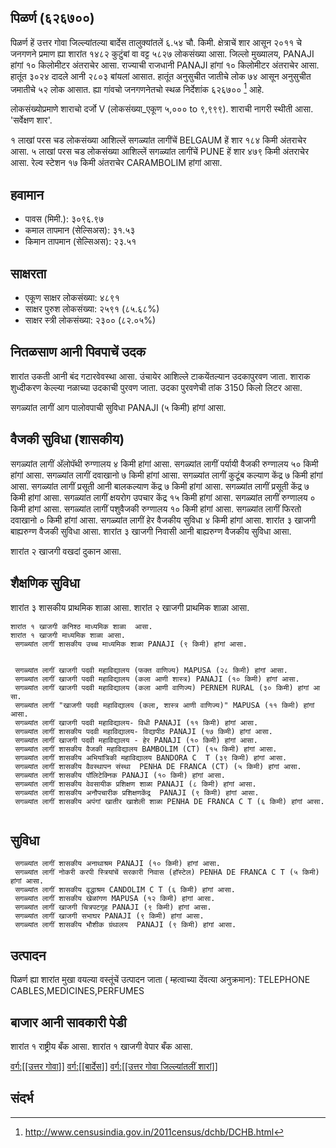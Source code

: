 {{माहितीचौकट भारतीय न्यायक्षेत्र
|प्रकार=शार
|जनगणना २०११_स्थलनिर्देशांक=626700
|स्थानीक_नांव=पिळर्ण
|तालुका_नांव=बार्देस
|जिल्लो_नांव=उत्तर गोवा
|राज्य_नांव =गोवा
|विभाग=
|जिल्लो =[[उत्तर गोवा]]
|तालुका_नांवे =[[बार्देस]]
|लागींचें शार=[[BELGAUM]]
|अक्षांश=
|रेखांश=
|शोधक_स्थान =right
|क्षेत्रफळ_एकूण=6.54
|दर्या सपाटी पसून उंची=
|लोकसंख्या_एकूण=5827
|लोकसंख्या_वर्स=2011
|लोकसंख्या_घनत्व=890
|लोकसंख्या_पुरूश=3024
|लोकसंख्या_स्त्री=2803
|लिंग_गुणोत्तर=926
|अधिकृत_भाशा=[[कोंकणी, मराठी]]
}}

== पिळर्ण (६२६७००) ==

पिळर्ण हें उत्तर गोवा जिल्ल्यांतल्या बार्देस तालुक्यांतलें ६.५४ चौ. किमी. क्षेत्राचें शार आसून २०११ चे जनगणने प्रमाण ह्या शारांत १४८२ कुटुंबां वा वट्ट ५८२७ लोकसंख्या आसा. जिल्लो मुख्यालय, PANAJI हांगां १० किलोमीटर अंतराचेर आसा. राज्याची राजधानी PANAJI हांगां १० किलोमीटर अंतराचेर आसा.   हातूंत ३०२४ दादले आनी २८०३ बांयलां आसात. हातूंत अनुसुचीत जातीचे लोक ७४ आसून अनुसुचीत जमातीचे ५२ लोक आसात. ह्या गांवचो जनगणनेतचो स्थळ निर्देशांक ६२६७००  <ref>http://www.censusindia.gov.in/2011census/dchb/DCHB.html</ref> आहे.

लोकसंख्योप्रमाणे शाराचो दर्जो V (लोकसंख्या_एकूण ५,००० to ९,९९९).
शाराची नागरी स्थीती आसा. 'सर्वेक्षण शार'.

१  लाखां परस चड लोकसंख्या आशिल्लें सगळ्यांत लागींचें BELGAUM हें शार १८४ किमी अंतराचेर आसा. ५  लाखां परस चड लोकसंख्या आशिल्लें सगळ्यांत लागींचें PUNE हें शार ४७९ किमी अंतराचेर आसा. रेल्व स्टेशन १७ किमी अंतराचेर CARAMBOLIM हांगां आसा.


== हवामान ==  
* पावस (मिमी.): ३०९६.९७ 
* कमाल तापमान (सेल्सिअस): ३१.५३
* किमान तापमान (सेल्सिअस): २३.५१


== साक्षरता ==  
* एकूण साक्षर लोकसंख्या: ४८९१
* साक्षर पुरुश लोकसंख्या: २५९१ (८५.६८%)
* साक्षर स्त्री लोकसंख्या: २३०० (८२.०५%)


== नितळसाण आनी पिवपाचें उदक ==  
शारांत उकती आनी बंद गटारवेवस्था आसा.
उंचायेर आशिल्ले टाकयेंतल्यान उदकापुरवण जाता. शाराक शुध्दीकरण केल्ल्या नळाच्या उदकाची पुरवण जाता. उदका पुरवणेची तांक 3150 किलो लिटर आसा.

सगळ्यांत लागीं आग पालोवपाची सुविधा PANAJI (५ किमी) हांगां आसा.


== वैजकी सुविधा (शासकीय) ==
सगळ्यांत लागीं अ‍ॅलोपॅथी रुग्णालय ४ किमी हांगां आसा.
सगळ्यांत लागीं पर्यायी वैजकी रुग्णालय ५० किमी हांगां आसा.
सगळ्यांत लागीं दवाखानो ७ किमी हांगां आसा.
सगळ्यांत लागीं कुटूंब कल्याण केंद्र ७ किमी हांगां आसा.
सगळ्यांत लागीं प्रसूती आनी बालकल्याण केंद्र ७ किमी हांगां आसा.
सगळ्यांत लागीं प्रसूती केंद्र ७ किमी हांगां आसा.
सगळ्यांत लागीं क्षयरोग उपचार केंद्र  १५ किमी हांगां आसा.
सगळ्यांत लागीं रुग्णालय ० किमी हांगां आसा.
सगळ्यांत लागीं पशुवैजकी रुग्णालय  १० किमी हांगां आसा.
सगळ्यांत लागीं फिरतो दवाखानो ० किमी हांगां आसा.
सगळ्यांत लागीं हेर वैजकीय सुविधा ४ किमी हांगां आसा.
शारांत ३ खाजगी बाह्यरुग्ण वैजकी सुविधा आसा.
शारांत ३ खाजगी निवासी आनी बाह्यरुग्ण वैजकीय सुविधा आसा.

शारांत २ खाजगी वखदां दुकान आसा.


== शैक्षणिक सुविधा ==
शारांत ३ शासकीय प्राथमिक शाळा आसा. शारांत २ खाजगी प्राथमिक शाळा आसा. 
 ﻿शारांत १ खाजगी कनिश्ठ माध्यमिक शाळा  आसा.  
 ﻿शारांत १ खाजगी माध्यमिक शाळा आसा.  
  सगळ्यांत लागीं शासकीय उच्च माध्यमिक शाळा PANAJI (९ किमी) हांगां आसा.
   
   
  सगळ्यांत लागीं खाजगी पदवी महाविद्यालय (फक्त वाणिज्य) MAPUSA (२८ किमी) हांगां आसा.
  सगळ्यांत लागीं खाजगी पदवी महाविद्यालय (कला आणी शास्त्र) PANAJI (१० किमी) हांगां आसा.
  सगळ्यांत लागीं खाजगी पदवी महाविद्यालय (कला आणी वाणिज्य) PERNEM RURAL (३० किमी) हांगां आसा.
  सगळ्यांत लागीं "खाजगी पदवी महाविद्यालय (कला, शास्त्र आणी वाणिज्य)" MAPUSA (११ किमी) हांगां आसा.
  सगळ्यांत लागीं खाजगी पदवी महाविद्यालय- विधी PANAJI (११ किमी) हांगां आसा.
  सगळ्यांत लागीं शासकीय पदवी महाविद्यालय- विद्यापीठ PANAJI (१७ किमी) हांगां आसा.
  सगळ्यांत लागीं खाजगी पदवी महाविद्यालय - हेर PANAJI (१० किमी) हांगां आसा.
  सगळ्यांत लागीं शासकीय वैजकी महाविद्यालय BAMBOLIM (CT) (१५ किमी) हांगां आसा.
  सगळ्यांत लागीं शासकीय अभियांत्रिकी महाविद्यालय BANDORA C  T (३९ किमी) हांगां आसा.
  सगळ्यांत लागीं शासकीय वैवस्थापन संस्था  PENHA DE FRANCA (CT) (५ किमी) हांगां आसा.
  सगळ्यांत लागीं शासकीय पॉलिटेक्निक PANAJI (१० किमी) हांगां आसा.
  सगळ्यांत लागीं शासकीय वेवसायीक प्रशिक्षण शाळा PANAJI (८ किमी) हांगां आसा.
  सगळ्यांत लागीं शासकीय अनौपचारीक प्रशिक्षणकेंद्र  PANAJI (९ किमी) हांगां आसा.
  सगळ्यांत लागीं शासकीय अपंगां खातीर खाशेली शाळा PENHA DE FRANCA C T (६ किमी) हांगां आसा.
   


== सुविधा ==
  सगळ्यांत लागीं शासकीय अनाथाश्रम PANAJI (१० किमी) हांगां आसा.
  सगळ्यांत लागीं नोकरी करपी स्त्रियांचें सरकारी निवास (हॉस्टेल) PENHA DE FRANCA C T (५ किमी) हांगां आसा.
  सगळ्यांत लागीं शासकीय वृद्धाश्रम CANDOLIM C T (६ किमी) हांगां आसा.
  सगळ्यांत लागीं शासकीय खेळांगण MAPUSA (१२ किमी) हांगां आसा.
  सगळ्यांत लागीं खाजगी चित्रपटगृह PANAJI (९ किमी) हांगां आसा.
  सगळ्यांत लागीं खाजगी सभाघर PANAJI (९ किमी) हांगां आसा.
  सगळ्यांत लागीं शासकीय भौशीक ग्रंथालय  PANAJI (९ किमी) हांगां आसा.


== उत्पादन ==
पिळर्ण ह्या शारांत मुखा वयल्या वस्तूंचें उत्पादन जाता ( म्हत्वाच्या देंवत्या अनुक्रमान): TELEPHONE CABLES,MEDICINES,PERFUMES


== बाजार आनी सावकारी पेडी  ==
﻿शारांत १ राष्ट्रीय बँक आसा.
﻿शारांत १ खाजगी वेपार बँक आसा.






[[वर्ग:[[उत्तर गोवा]]]]
[[वर्ग:[[बार्देस]]]]
[[वर्ग:[[उत्तर गोवा जिल्ल्यांतलीं शारां]]]]


== संदर्भ ==
 


